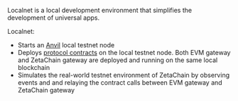 Localnet is a local development environment that simplifies the development of
universal apps.

Localnet:

- Starts an [Anvil](https://book.getfoundry.sh/anvil/) local testnet node
- Deploys [protocol
  contracts](https://github.com/zeta-chain/protocol-contracts/tree/main/v2) on
  the local testnet node. Both EVM gateway and ZetaChain gateway are deployed
  and running on the same local blockchain
- Simulates the real-world testnet environment of ZetaChain by observing events
  and and relaying the contract calls between EVM gateway and ZetaChain gateway
